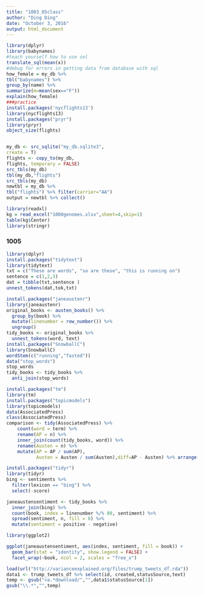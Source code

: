 ```yaml
---
title: "1003_05class"
author: "Ding Ding"
date: "October 3, 2016"
output: html_document
---
```



```r
library(dplyr)
library(babynames)
#teach yourself how to use sel
translate_sql(mean(x))
#debug for errors in getting data from database with sql
how_female = my_db %>% 
tbl("babynames") %>% 
group_by(name) %>% 
summarize(m=mean(sex=="F"))
explain(how_female)
###practice
install.packages('nycflights13')
library(nycflights13)
install.packages("pryr")
library(pryr)
object_size(flights)


my_db <- src_sqlite("my_db.sqlite3",
create = T)
flights <- copy_to(my_db, 
flights, temporary = FALSE)
src_tbls(my_db)
tbl(my_db,"flights")
src_tbls(my_db)
newtbl = my_db %>% 
tbl("flights") %>% filter(carrier="AA")
output = newtbl %>% collect()

```

```r
library(readxl)
kg = read_excel("1000genomes.xlsx",sheet=4,skip=1)
table(kg$Center)
library(stringr)

```

### 1005
```r
library(dplyr)
install.packages("tidytext")
library(tidytext)
txt = c("These are words", "so are these", "this is running on")
sentence = c(1,2,3)
dat = tibble(txt,sentence )
unnest_tokens(dat,tok,txt)
```

```r
install.packages("janeaustenr")
library(janeaustenr)
original_books <- austen_books() %>%
  group_by(book) %>%
  mutate(linenumber = row_number()) %>%
  ungroup()
tidy_books <- original_books %>%
  unnest_tokens(word, text)
install.packages("SnowballC")
library(SnowballC)
wordStem(c("running","fasted"))
data("stop_words")
stop_words
tidy_books <- tidy_books %>%
  anti_join(stop_words)

install.packages("tm")
library(tm)
install.packages("topicmodels")
library(topicmodels)
data(AssociatedPress)
class(AssociatedPress)
comparison <- tidy(AssociatedPress) %>%
    count(word = term) %>%
    rename(AP = n) %>%
    inner_join(count(tidy_books, word)) %>%
    rename(Austen = n) %>%
    mutate(AP = AP / sum(AP),
           Austen = Austen / sum(Austen),diff=AP - Austen) %>% arrange(diff)

install.packages("tidyr")
library(tidyr)
bing <- sentiments %>%
  filter(lexicon == "bing") %>%
  select(-score)

janeaustensentiment <- tidy_books %>%
  inner_join(bing) %>% 
  count(book, index = linenumber %/% 80, sentiment) %>% 
  spread(sentiment, n, fill = 0) %>% 
  mutate(sentiment = positive - negative)

library(ggplot2)

ggplot(janeaustensentiment, aes(index, sentiment, fill = book)) +
  geom_bar(stat = "identity", show.legend = FALSE) +
  facet_wrap(~book, ncol = 2, scales = "free_x")
```

```r
load(url("http://varianceexplained.org/files/trump_tweets_df.rda"))
data1 <- trump_tweets_df %>% select(id, created,statusSource,text)
temp <- gsub("<a.*download/","",data1$statusSource[1])
gsub("\\.*","",temp)
```
